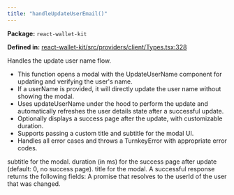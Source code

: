 ```yaml
---
title: "handleUpdateUserEmail()"
---
```



<p><strong>Package:</strong> <code>react-wallet-kit</code></p>

<p><strong>Defined in:</strong> <a href="https://github.com/tkhq/sdk/blob/main/packages/react-wallet-kit/src/providers/client/Types.tsx#L328">react-wallet-kit/src/providers/client/Types.tsx:328</a></p>

<H3Bordered text="Overview" />

Handles the update user name flow.

<ul>
  <li>This function opens a modal with the UpdateUserName component for updating and verifying the user's name.</li>
  <li>If a userName is provided, it will directly update the user name without showing the modal.</li>
  <li>Uses updateUserName under the hood to perform the update and automatically refreshes the user details state after a successful update.</li>
  <li>Optionally displays a success page after the update, with customizable duration.</li>
  <li>Supports passing a custom title and subtitle for the modal UI.</li>
  <li>Handles all error cases and throws a TurnkeyError with appropriate error codes.</li>
</ul>

<H3Bordered text="Parameters" />

<ParamField body="params" type='object' required={false} path="params" >
  <Expandable title="params details">
    <NestedParam parentKey="params" childKey="email" type='string' required={false}></NestedParam>
    <NestedParam parentKey="params" childKey="subTitle" type='string' required={false}>
subtitle for the modal.
</NestedParam>
    <NestedParam parentKey="params" childKey="successPageDuration" type='number' required={false}>
duration (in ms) for the success page after update (default: 0, no success page).
</NestedParam>
    <NestedParam parentKey="params" childKey="title" type='string' required={false}>
title for the modal.
</NestedParam>
  </Expandable>
</ParamField>

<H3Bordered text="Response" />
A successful response returns the following fields:

<ResponseField name="returns" type="string" required={true}>
  A promise that resolves to the userId of the user that was changed.
</ResponseField>
